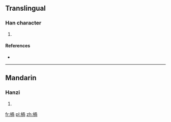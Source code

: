 ==Translingual==

===Han character===
{{Han char|rn=75|rad=木|as=09|sn=13|four=|canj=木月月口 (DBBR)}}

# {{defn|Han|sort=木09}}

====References====
* {{Han ref|kx=0538.260|dkj=15108|dj=0926.080|hdz=21250.050|uh=6947|ud=26951}}

----

==Mandarin==

===Hanzi===
{{cmn-hanzi|pin=[[huò]] ([[huo4]])|wg=huo<sup>4</sup>}}

# {{defn|Mandarin|sort=木09}}

[[fr:楇]]
[[pl:楇]]
[[zh:楇]]